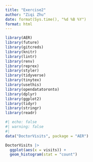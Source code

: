 ```yaml
---
title: "Exercise2"
author: "Ziqi Zhu"
date: format(Sys.time(), "%d %B %Y")
format: html
---
```


```r
library(AER)
library(future)
library(gitcreds)
library(knitr)
library(lintr)
library(renv)
library(reprex)
library(styler)
library(tidyverse)
library(tinytex)
library(usethis)
library(opendatatoronto)
library(dplyr)
library(ggplot2)
library(tidyr)
library(stringr)
library(readr)
```

```r
#| echo: false
#| warning: false
#| 
data("DoctorVisits", package = "AER")

DoctorVisits |>
  ggplot(aes(x = visits)) +
  geom_histogram(stat = "count")
```

